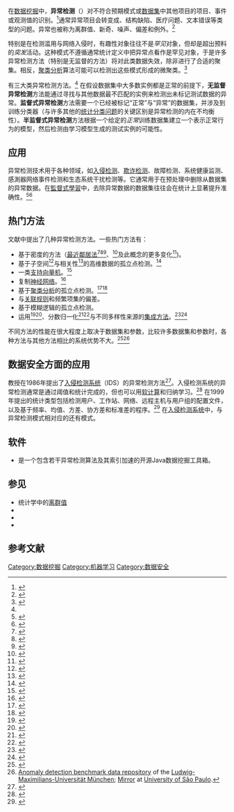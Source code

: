 {{NoteTA|G1=IT}}
{{Machine learning bar}}
在[[数据挖掘|数据挖掘]]中，'''异常检测'''（{{lang-en|'''anomaly detection'''}}）对不符合预期模式或[[数据集|数据集]]中其他项目的项目、事件或观测值的识别。<ref name="ChandolaSurvey">{{cite journal | last1 = Chandola | first1 = V. | last2 = Banerjee | first2 = A. | last3 = Kumar | first3 = V. | doi = 10.1145/1541880.1541882 | title = Anomaly detection: A survey | journal = [[ACM计算概观|ACM Computing Surveys]] | volume = 41 | issue = 3 | pages = 1–58 | year = 2009 | url = https://www.bsi.umn.edu/publications/reports/2008_16.pdf | pmid =  | pmc =  | access-date = 2016-09-13 | archive-date = 2021-05-06 | archive-url = https://web.archive.org/web/20210506155844/https://www.bsi.umn.edu/publications/reports/2008_16.pdf }}</ref>通常异常项目会转变成{{le|银行欺诈|bank fraud}}、结构缺陷、医疗问题、文本错误等类型的问题。异常也被称为离群值、新奇、噪声、偏差和例外。<ref>{{cite journal | last1 = Hodge | first1 = V. J. | last2 = Austin | first2 = J. | doi = 10.1007/s10462-004-4304-y | title = A Survey of Outlier Detection Methodologies | journal = Artificial Intelligence Review | volume = 22 | issue = 2 | pages = 85–126 | year = 2004 | url = http://eprints.whiterose.ac.uk/767/1/hodgevj4.pdf | pmid =  | pmc =  | access-date = 2016-09-13 | archive-date = 2015-06-22 | archive-url = https://web.archive.org/web/20150622042146/http://eprints.whiterose.ac.uk/767/1/hodgevj4.pdf }}</ref>

特别是在检测滥用与网络入侵时，有趣性对象往往不是''罕见''对象，但却是超出预料的''突发''活动。这种模式不遵循通常统计定义中把异常点看作是罕见对象，于是许多异常检测方法（特别是无监督的方法）将对此类数据失效，除非进行了合适的聚集。相反，[[聚类分析|聚类分析]]算法可能可以检测出这些模式形成的微聚类。<ref>{{cite journal |first=Paul |last=Dokas |first2=Levent |last2=Ertoz |first3=Vipin |last3=Kumar |first4=Aleksandar |last4=Lazarevic |first5=Jaideep |last5=Srivastava |first6=Pang-Ning |last6=Tan |title=Data mining for network intrusion detection |year=2002 |journal=Proceedings NSF Workshop on Next Generation Data Mining |url=http://www.csee.umbc.edu/~kolari1/Mining/ngdm/dokas.pdf |access-date=2016-09-13 |archive-date=2015-09-23 |archive-url=https://web.archive.org/web/20150923211542/http://www.csee.umbc.edu/~kolari1/Mining/ngdm/dokas.pdf }}</ref>

有三大类异常检测方法。<ref name="ChandolaSurvey"></ref> 在假设数据集中大多数实例都是正常的前提下，'''无监督异常检测'''方法能通过寻找与其他数据最不匹配的实例来检测出未标记测试数据的异常。'''监督式异常检测'''方法需要一个已经被标记“正常”与“异常”的数据集，并涉及到训练分类器（与许多其他的[[分类问题|统计分类问题]]的关键区别是异常检测的内在不均衡性）。'''半监督式异常检测'''方法根据一个给定的''正常''训练数据集建立一个表示正常行为的模型，然后检测由学习模型生成的测试实例的可能性。

== 应用 ==
异常检测技术用于各种领域，如[[入侵检测系统|入侵检测]]、[[詐騙|欺诈检测]]、故障检测、系统健康监测、感測器网络事件检测和生态系统干扰检测等。它通常用于在预处理中删除从数据集的异常数据。在[[監督式學習|監督式學習]]中，去除异常数据的数据集往往会在统计上显著提升准确性。<ref>{{cite journal | doi = 10.1109/TSMC.1976.4309523 | first = Ivan | last = Tomek| title = An Experiment with the Edited Nearest-Neighbor Rule | journal = {{tsl|en|IEEE Transactions on Systems, Man, and Cybernetics||IEEE Transactions on Systems, Man, and Cybernetics}}| volume = 6 | issue = 6 | pages = 448–452 | year = 1976 | pmid =  | pmc = }}</ref><ref>{{cite book | last1 = Smith | first1 = M. R. | last2 = Martinez | first2 = T. | doi = 10.1109/IJCNN.2011.6033571 | chapter = Improving classification accuracy by identifying and removing instances that should be misclassified | title = The 2011 International Joint Conference on Neural Networks | pages = 2690 | year = 2011 | isbn = 978-1-4244-9635-8 | pmid =  | pmc =  | url = http://axon.cs.byu.edu/papers/smith.ijcnn2011.pdf | access-date = 2016-09-13 | archive-date = 2016-11-09 | archive-url = https://web.archive.org/web/20161109012641/http://axon.cs.byu.edu/papers/smith.ijcnn2011.pdf | dead-url = no }}</ref>

== 热门方法 ==
文献中提出了几种异常检测方法。一些热门方法有：

* 基于密度的方法（[[最近鄰居法|最近鄰居法]]<ref>{{cite journal | doi = 10.1007/s007780050006| title = Distance-based outliers: Algorithms and applications| journal = The VLDB Journal the International Journal on Very Large Data Bases| volume = 8| issue = 3–4| pages = 237–253| year = 2000| last1 = Knorr | first1 = E. M. | last2 = Ng | first2 = R. T. | last3 = Tucakov | first3 = V. }}</ref><ref>{{cite conference | doi = 10.1145/342009.335437| title = Efficient algorithms for mining outliers from large data sets| conference = Proceedings of the 2000 ACM SIGMOD international conference on Management of data – SIGMOD '00| pages = 427| year = 2000| last1 = Ramaswamy | first1 = S. | last2 = Rastogi | first2 = R. | last3 = Shim | first3 = K. | isbn = 1-58113-217-4}}</ref><ref>{{cite conference | doi = 10.1007/3-540-45681-3_2| title = Fast Outlier Detection in High Dimensional Spaces| conference = Principles of Data Mining and Knowledge Discovery| volume = 2431| pages = 15| series = Lecture Notes in Computer Science| year = 2002| last1 = Angiulli | first1 = F. | last2 = Pizzuti | first2 = C. | isbn = 978-3-540-44037-6}}</ref>、{{le|局部异常因子|local outlier factor}}<ref>{{cite conference| doi = 10.1145/335191.335388| title = LOF: Identifying Density-based Local Outliers| year = 2000| last1 = Breunig| first1 = M. M.| last2 = Kriegel| first2 = H.-P.| authorlink2 = Hans-Peter Kriegel| last3 = Ng| first3 = R. T.| last4 = Sander| first4 = J.| work = Proceedings of the 2000 ACM SIGMOD International Conference on Management of Data| series = {{tsl|en|SIGMOD||SIGMOD}}| isbn = 1-58113-217-4| pages = 93–104| url = http://www.dbs.ifi.lmu.de/Publikationen/Papers/LOF.pdf| conference = | access-date = 2016-09-13| archive-date = 2015-09-23| archive-url = https://web.archive.org/web/20150923212946/http://www.dbs.ifi.lmu.de/Publikationen/Papers/LOF.pdf}}</ref>及此概念的更多变化<ref>{{cite journal | last1 = Schubert | first1 = E. | last2 = Zimek | first2 = A. | last3 = Kriegel | first3 = H. -P. | authorlink3 = Hans-Peter Kriegel| doi = 10.1007/s10618-012-0300-z | title = Local outlier detection reconsidered: A generalized view on locality with applications to spatial, video, and network outlier detection | journal = Data Mining and Knowledge Discovery | volume = 28 | pages = 190–237 | year = 2012 | pmid =  | pmc = }}</ref>)。
* 基于子空间<ref>{{cite conference | doi = 10.1007/978-3-642-01307-2_86| title = Outlier Detection in Axis-Parallel Subspaces of High Dimensional Data| conference = Advances in Knowledge Discovery and Data Mining| volume = 5476| pages = 831| series = Lecture Notes in Computer Science| year = 2009| last1 = Kriegel | first1 = H. P. | authorlink1 = Hans-Peter Kriegel| last2 = Kröger | first2 = P. | last3 = Schubert | first3 = E. | last4 = Zimek | first4 = A. | isbn = 978-3-642-01306-5}}</ref>与相关性<ref>{{cite conference | doi = 10.1109/ICDM.2012.21| title = Outlier Detection in Arbitrarily Oriented Subspaces| conference = 2012 IEEE 12th International Conference on Data Mining| pages = 379| year = 2012| last1 = Kriegel | first1 = H. P. | authorlink1 = Hans-Peter Kriegel| last2 = Kroger | first2 = P. | last3 = Schubert | first3 = E. | last4 = Zimek | first4 = A. | isbn = 978-1-4673-4649-8}}</ref>的高维数据的孤立点检测。<ref>{{cite journal | last1 = Zimek | first1 = A. | last2 = Schubert | first2 = E.| last3 = Kriegel | first3 = H.-P. | authorlink3=Hans-Peter Kriegel| title = A survey on unsupervised outlier detection in high-dimensional numerical data | doi = 10.1002/sam.11161 | journal = Statistical Analysis and Data Mining | volume = 5 | issue = 5 | pages = 363–387| year = 2012 | pmid =  | pmc = }}</ref>
* 一类[[支持向量机|支持向量机]]。<ref>{{cite journal | doi = 10.1162/089976601750264965| pmid = 11440593| title = Estimating the Support of a High-Dimensional Distribution| journal = Neural Computation| volume = 13| issue = 7| pages = 1443–71| year = 2001| last1 = Schölkopf | first1 = B. | last2 = Platt | first2 = J. C. | last3 = Shawe-Taylor | first3 = J. | last4 = Smola | first4 = A. J. | last5 = Williamson | first5 = R. C. }}</ref>
* 复制[[人工神经网络|神经网络]]。<ref>{{cite book |doi=10.1007/3-540-46145-0_17 |chapter=Outlier Detection Using Replicator Neural Networks |title=Data Warehousing and Knowledge Discovery |volume=2454 |pages=170–180 |year=2002 |last1=Hawkins |first1=Simon |last2=He |first2=Hongxing |last3=Williams |first3=Graham |last4=Baxter |first4=Rohan |isbn=978-3-540-44123-6 |series=Lecture Notes in Computer Science }}</ref>
* 基于[[聚类分析|聚类分析]]的孤立点检测。<ref>{{cite journal | doi = 10.1016/S0167-8655(03)00003-5| title = Discovering cluster-based local outliers| journal = Pattern Recognition Letters| volume = 24| issue = 9–10| pages = 1641–1650| year = 2003| last1 = He | first1 = Z. | last2 = Xu | first2 = X. | last3 = Deng | first3 = S. }}</ref><ref>{{cite journal
| first1 = R. J. G. B. | last1 = Campello
| first2 = D. | last2 = Moulavi
| first3 = A. | last3 = Zimek
| first4 = J. | last4 = Sander
| title = Hierarchical Density Estimates for Data Clustering, Visualization, and Outlier Detection
| journal = ACM Transactions on Knowledge Discovery from Data
| volume = 10 | issue = 1 | pages = 5:1–51 | year = 2015 | doi = 10.1145/2733381}}</ref>
* 与[[关联规则学习|关联规则]]和频繁项集的偏差。
* 基于模糊逻辑的孤立点检测。
* 运用{{le|随机子空间方法|random subspace method|特征袋}}<ref>{{cite journal| doi = 10.1145/1081870.1081891| title = Feature bagging for outlier detection| year = 2005| last1 = Lazarevic | first1 = A.| last2 = Kumar | first2 = V.| pages = 157–166| journal = Proc. 11th ACM SIGKDD international conference on Knowledge Discovery in Data Mining| isbn = 1-59593-135-X}}</ref><ref>{{cite conference | doi = 10.1007/978-3-642-12026-8_29| title = Mining Outliers with Ensemble of Heterogeneous Detectors on Random Subspaces| conference = Database Systems for Advanced Applications| volume = 5981| pages = 368| series = Lecture Notes in Computer Science| year = 2010| last1 = Nguyen | first1 = H. V. | last2 = Ang | first2 = H. H. | last3 = Gopalkrishnan | first3 = V. | isbn = 978-3-642-12025-1}}</ref>、分数归一化<ref>{{cite conference | doi = 10.1137/1.9781611972818.2 | title = Interpreting and Unifying Outlier Scores | conference = Proceedings of the 2011 SIAM International Conference on Data Mining | pages = 13–24 | year = 2011 | last1 = Kriegel | first1 = H. P. | authorlink1 = Hans-Peter Kriegel | last2 = Kröger | first2 = P. | last3 = Schubert | first3 = E. | last4 = Zimek | first4 = A. | isbn = 978-0-89871-992-5 | url = http://epubs.siam.org/doi/pdf/10.1137/1.9781611972818.2 | format = PDF | access-date = 2016-09-13 | archive-date = 2019-06-12 | archive-url = https://web.archive.org/web/20190612095330/https://epubs.siam.org/doi/pdf/10.1137/1.9781611972818.2 }}</ref><ref>{{cite conference | doi = 10.1137/1.9781611972825.90 | title = On Evaluation of Outlier Rankings and Outlier Scores | conference = Proceedings of the 2012 SIAM International Conference on Data Mining | pages = 1047–1058 | year = 2012 | last1 = Schubert | first1 = E. | last2 = Wojdanowski | first2 = R. | last3 = Zimek | first3 = A. | last4 = Kriegel | first4 = H. P. | authorlink4 = Hans-Peter Kriegel | isbn = 978-1-61197-232-0 | url = http://epubs.siam.org/doi/pdf/10.1137/1.9781611972825.90 | format = PDF | access-date = 2016-09-13 | archive-date = 2019-06-16 | archive-url = https://web.archive.org/web/20190616103121/https://epubs.siam.org/doi/pdf/10.1137/1.9781611972825.90 }}</ref>与不同多样性来源的[[集成学习|集成方法]]。<ref>{{cite journal | doi = 10.1145/2594473.2594476| title = Ensembles for unsupervised outlier detection| journal = ACM SIGKDD Explorations Newsletter| volume = 15| pages = 11–22| year = 2014| last1 = Zimek | first1 = A. | last2 = Campello | first2 = R. J. G. B. | last3 = Sander | first3 = J. R. }}</ref><ref>{{cite conference | doi = 10.1145/2618243.2618257| title = Data perturbation for outlier detection ensembles| conference = Proceedings of the 26th International Conference on Scientific and Statistical Database Management – SSDBM '14| pages = 1| year = 2014| last1 = Zimek | first1 = A. | last2 = Campello | first2 = R. J. G. B. | last3 = Sander | first3 = J. R. | isbn = 978-1-4503-2722-0}}</ref>

不同方法的性能在很大程度上取决于数据集和参数，比较许多数据集和参数时，各种方法与其他方法相比的系统优势不大。<ref name="CamposZimek2016">{{cite journal|last1=Campos|first1=Guilherme O.|last2=Zimek|first2=Arthur|last3=Sander|first3=Jörg|last4=Campello|first4=Ricardo J. G. B.|last5=Micenková|first5=Barbora|last6=Schubert|first6=Erich|last7=Assent|first7=Ira|last8=Houle|first8=Michael E.|title=On the evaluation of unsupervised outlier detection: measures, datasets, and an empirical study|journal=Data Mining and Knowledge Discovery|volume=30|issue=4|pages=891|year=2016|issn=1384-5810|doi=10.1007/s10618-015-0444-8}}</ref><ref>[http://www.dbs.ifi.lmu.de/research/outlier-evaluation/ Anomaly detection benchmark data repository] {{Wayback|url=http://www.dbs.ifi.lmu.de/research/outlier-evaluation/ |date=20220308025624 }} of the [[慕尼黑大学|Ludwig-Maximilians-Universität München]]; [http://lapad-web.icmc.usp.br/repositories/outlier-evaluation/ Mirror] {{Wayback|url=http://lapad-web.icmc.usp.br/repositories/outlier-evaluation/ |date=20220331072353 }} at [[圣保罗大学|University of São Paulo]].</ref>

== 数据安全方面的应用 ==
{{le|多萝西·E·丹宁|Dorothy E. Denning|多萝西·丹宁}}教授在1986年提出了[[入侵检测系统|入侵检测系统]]（IDS）的异常检测方法<ref>{{cite journal | last1 = Denning | first1 = D. E. | authorlink1 = Dorothy E. Denning | doi = 10.1109/TSE.1987.232894 | title = An Intrusion-Detection Model | journal = [[IEEE_Transactions_on_Software_Engineering|IEEE Transactions on Software Engineering]] | issue = 2 | pages = 222–232 | year = 1987 | url = http://www.dtic.mil/dtic/tr/fulltext/u2/a484998.pdf | pmid =  | pmc =  | id = {{citeseerx|10.1.1.102.5127}} | volume = SE-13 | access-date = 2016-09-13 | archive-date = 2015-06-22 | archive-url = https://web.archive.org/web/20150622044937/http://www.dtic.mil/dtic/tr/fulltext/u2/a484998.pdf }}</ref>。入侵检测系统的异常检测通常是通过阈值和统计完成的，但也可以用[[软计算|软计算]]和归纳学习。<ref>{{cite journal | last1 = Teng | first1 = H. S. | last2 = Chen | first2 = K. | last3 = Lu | first3 = S. C. | doi = 10.1109/RISP.1990.63857 | title = Adaptive real-time anomaly detection using inductively generated sequential patterns | journal = Proceedings of the IEEE Computer Society Symposium on Research in Security and Privacy | pages = 278–284 | year = 1990 | isbn = 0-8186-2060-9 | pmid =  | pmc =  | url = http://www.cs.washington.edu/research/projects/poirot3/Oakland/sp/PAPERS/00044367.PDF }}{{dead link|date=2018年2月 |bot=InternetArchiveBot |fix-attempted=yes }}</ref> 在1999年提出的统计类型包括检测用户、工作站、网络、远程主机与用户组的配置文件，以及基于频率、均值、方差、协方差和标准差的程序。<ref>{{cite journal | last1 = Jones | first1 = Anita K. | last2 = Sielken | first2 = Robert S. | title = Computer System Intrusion Detection:  A Survey | journal= Technical Report, Department of Computer Science, University of Virginia, Charlottesville, VA | year= 1999 | id={{citeseerx|10.1.1.24.7802}} }}</ref> 在[[入侵检测系统|入侵检测系统]]中，与异常检测模式相对应的还有{{le|误用检测|misuse detection}}模式。

== 软件 ==
* {{le|ELKI|ELKI}}是一个包含若干异常检测算法及其索引加速的开源Java数据挖掘工具箱。

== 参见 ==
* 统计学中的[[离群值|离群值]]
* {{le|变化检测|Change detection}}
* {{le|新奇检测|Novelty detection}}
* {{le|分级暂存记忆|Hierarchical temporal memory}}

== 参考文献 ==
{{Reflist|30em}}

[[Category:数据挖掘|Category:数据挖掘]]
[[Category:机器学习|Category:机器学习]]
[[Category:数据安全|Category:数据安全]]